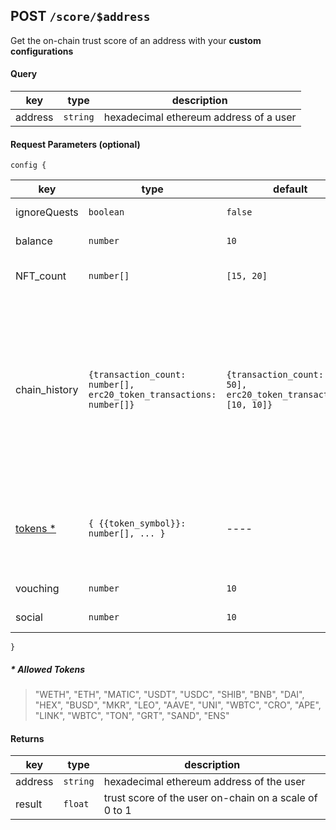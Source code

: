 ## POST `/score/$address`

Get the on-chain trust score of an address with your **custom configurations**

#### Query

| key     | type     | description                            |
| ------- | -------- | -------------------------------------- |
| address | `string` | hexadecimal ethereum address of a user |

#### Request Parameters (optional)

`config {`

| key                                              | type                                                                | default                                                             | <div minWidth="900px" width="100%">description</div>                                                                                                                                                                                                                                                                                                                                                                                                                                |
| ------------------------------------------------ | ------------------------------------------------------------------- | ------------------------------------------------------------------- | ----------------------------------------------------------------------------------------------------------------------------------------------------------------------------------------------------------------------------------------------------------------------------------------------------------------------------------------------------------------------------------------------------------------------------------------------------------------------------------- |
| ignoreQuests                                     | `boolean`                                                           | `false`                                                             | if `true`, quest scores will be ignored in the results.                                                                                                                                                                                                                                                                                                                                                                                                                             |
| balance                                          | `number`                                                            | `10`                                                                | weightage of score based on the user's token balance.                                                                                                                                                                                                                                                                                                                                                                                                                               |
| NFT_count                                        | `number[]`                                                          | `[15, 20]`                                                          | • `NFT_count[0]` - Maximum weightage. <br/> • `NFT_count[1]` - Maximum limit of the number of NFTs to score a full point.                                                                                                                                                                                                                                                                                                                                                           |
| chain_history                                    | `{transaction_count: number[], erc20_token_transactions: number[]}` | `{transaction_count: [20, 50], erc20_token_transactions: [10, 10]}` | • `chain_history.transaction_count[0]` - Maximum weightage for number of transactions made on chain. <br/> • `chain_history.transaction_count[1]` - Maximum limit of the number of transactions to score a full point. <br/> <br/> • `chain_history.erc20_token_transactions[0]` - Maximum weightage for number of erc20 transactions made on chain. <br/> • `chain_history.erc20_token_transactions[1]` - Maximum limit of the number of erc20 transactions to score a full point. |
| [tokens \*](/docs/api/post-score#allowed-tokens) | `{ {{token_symbol}}: number[], ... }`                               | ----                                                                | • `tokens.[ {{token_symbol}} ][0]` - Maximum weightage for holding a token. <br/> • `tokens.[ {{token_symbol}} ][1]` - Maximum limit of the number tokens held to score a full point.<br/><br/> Example: `{ETH: [10,5], USDC:[5,100]}`                                                                                                                                                                                                                                              |
| vouching                                         | `number`                                                            | `10`                                                                | weightage of score received by the user if they're vouched for.                                                                                                                                                                                                                                                                                                                                                                                                                     |
| social                                           | `number`                                                            | `10`                                                                | weightage of score received by the user if they have verified themselved socially.                                                                                                                                                                                                                                                                                                                                                                                                  |

`}`

##### \* Allowed Tokens

> "WETH", "ETH", "MATIC", "USDT", "USDC", "SHIB", "BNB", "DAI", "HEX", "BUSD", "MKR", "LEO", "AAVE", "UNI", "WBTC", "CRO", "APE", "LINK", "WBTC", "TON", "GRT", "SAND", "ENS"

#### Returns

| key     | type     | description                                           |
| ------- | -------- | ----------------------------------------------------- |
| address | `string` | hexadecimal ethereum address of the user              |
| result  | `float`  | trust score of the user on-chain on a scale of 0 to 1 |
